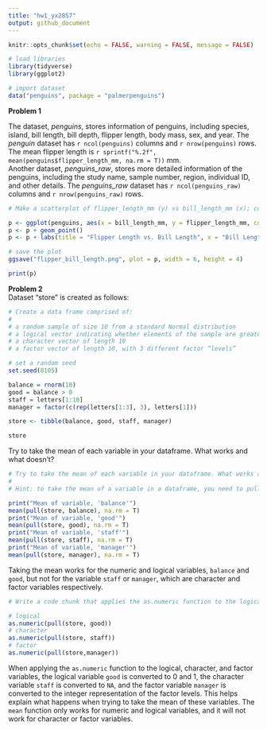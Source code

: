 ```yaml
---
title: "hw1_yx2857"
output: github_document
---
```


```r
knitr::opts_chunk$set(echo = FALSE, warning = FALSE, message = FALSE)

# load libraries
library(tidyverse)
library(ggplot2)
```


```r
# import dataset
data("penguins", package = "palmerpenguins")
```

**Problem 1**   

The dataset, _penguins_, stores information of penguins, including species, island, bill length, bill depth, flipper length, body mass, sex, and year. The _penguin_ dataset has `r ncol(penguins)` columns and `r nrow(penguins)` rows.  
The mean flipper length is `r sprintf("%.2f", mean(penguins$flipper_length_mm, na.rm = T))` mm.  
Another dataset, _penguins_raw_, stores more detailed information of the penguins, including the study name, sample number, region, individual ID, and other details. The _penguins_raw_ dataset has `r ncol(penguins_raw)` columns and `r nrow(penguins_raw)` rows.  


```r
# Make a scatterplot of flipper_length_mm (y) vs bill_length_mm (x); color points using the species variable

p <- ggplot(penguins, aes(x = bill_length_mm, y = flipper_length_mm, color = species))
p <- p + geom_point()
p <- p + labs(title = "Flipper Length vs. Bill Length", x = "Bill Length (mm)", y = "Flipper Length (mm)", color = "Species")

# save the plot
ggsave("flipper_bill_length.png", plot = p, width = 6, height = 4)

print(p)
```

**Problem 2**  
Dataset "store" is created as follows:  
```r
# Create a data frame comprised of:
# 
# a random sample of size 10 from a standard Normal distribution
# a logical vector indicating whether elements of the sample are greater than 0
# a character vector of length 10
# a factor vector of length 10, with 3 different factor “levels”

# set a random seed
set.seed(8105)

balance = rnorm(10)
good = balance > 0
staff = letters[1:10]
manager = factor(c(rep(letters[1:3], 3), letters[1]))

store <- tibble(balance, good, staff, manager)

store

```

Try to take the mean of each variable in your dataframe. What works and what doesn’t?  
```r
# Try to take the mean of each variable in your dataframe. What works and what doesn’t?
# 
# Hint: to take the mean of a variable in a dataframe, you need to pull the variable out of the dataframe. Try loading the tidyverse and using the pull function.

print("Mean of variable, 'balance'")
mean(pull(store, balance), na.rm = T)
print("Mean of variable, 'good'")
mean(pull(store, good), na.rm = T)
print("Mean of variable, 'staff'")
mean(pull(store, staff), na.rm = T)
print("Mean of variable, 'manager'")
mean(pull(store, manager), na.rm = T)
```

Taking the mean works for the numeric and logical variables, `balance` and `good`, but not for the variable `staff` or `manager`, which are character and factor variables respectively.  

```r
# Write a code chunk that applies the as.numeric function to the logical, character, and factor variables (please show this chunk but not the output). What happens, and why? Does this help explain what happens when you try to take the mean?

# logical
as.numeric(pull(store, good))
# character
as.numeric(pull(store, staff))
# factor
as.numeric(pull(store,manager))
```

When applying the `as.numeric` function to the logical, character, and factor variables, the logical variable `good` is converted to 0 and 1, the character variable `staff` is converted to `NA`, and the factor variable `manager` is converted to the integer representation of the factor levels. This helps explain what happens when trying to take the mean of these variables. The `mean` function only works for numeric and logical variables, and it will not work for character or factor variables.

